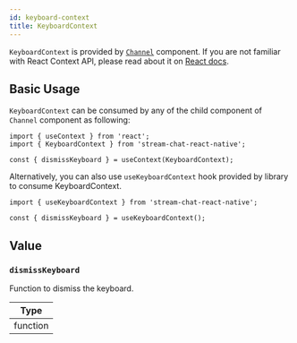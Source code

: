 ```yaml
---
id: keyboard-context
title: KeyboardContext
---
```


`KeyboardContext` is provided by [`Channel`](../../core-components/channel) component. If you are not familiar with React Context API, please read about it on [React docs](https://reactjs.org/docs/context.html).

## Basic Usage

`KeyboardContext` can be consumed by any of the child component of `Channel` component as following:

```tsx
import { useContext } from 'react';
import { KeyboardContext } from 'stream-chat-react-native';

const { dismissKeyboard } = useContext(KeyboardContext);
```

Alternatively, you can also use `useKeyboardContext` hook provided by library to consume KeyboardContext.

```tsx
import { useKeyboardContext } from 'stream-chat-react-native';

const { dismissKeyboard } = useKeyboardContext();
```

## Value

### `dismissKeyboard`

Function to dismiss the keyboard.

| Type     |
| -------- |
| function |
